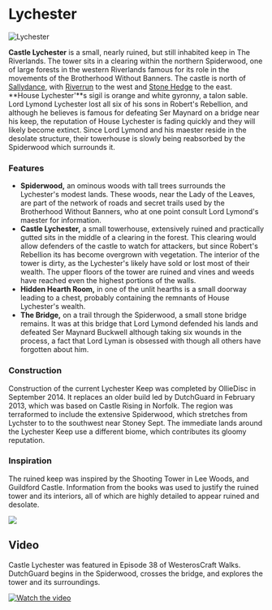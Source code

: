 

# Lychester

<Image
  src="https://cdn.sanity.io/images/1as7cn02/production/1d78c0648b41737b14b4660f8f1090250797f0a7-1920x1017.png?w=976&h=350&fit=crop&crop=center&auto=format"
  alt="Lychester"
  width={976}
  height={350}
/>

<ProjectDetails
  floatRight
  region="Riverlands"
  house="House Lychester"
  type="Keep"
  status="Completed"
  warp="/warp castlelychester"
  projectLead="OllieDisc"
  dateStarted="September 15, 2014"
  dateCompleted="September 15, 2014"
/>

**Castle Lychester** is a small, nearly ruined, but still inhabited keep in The Riverlands. The tower sits in a clearing within the northern Spiderwood, one of large forests in the western Riverlands famous for its role in the movements of the Brotherhood Without Banners. The castle is north of [Sallydance](https://westeroscraft.com/wiki/riverlands/sallydance), with [Riverrun](https://westeroscraft.com/wiki/riverlands/riverrun) to the west and [Stone Hedge](https://westeroscraft.com/wiki/riverlands/stone-hedge) to the east. **House Lychester'**s sigil is orange and white gyronny, a talon sable. Lord Lymond Lychester lost all six of his sons in Robert's Rebellion, and although he believes is famous for defeating Ser Maynard on a bridge near his keep, the reputation of House Lychester is fading quickly and they will likely become extinct. Since Lord Lymond and his maester reside in the desolate structure, their towerhouse is slowly being reabsorbed by the Spiderwood which surrounds it.

### Features

- **Spiderwood,** an ominous woods with tall trees surrounds the Lychester's modest lands. These woods, near the Lady of the Leaves, are part of the network of roads and secret trails used by the Brotherhood Without Banners, who at one point consult Lord Lymond's maester for information.
- **Castle Lychester,** a small towerhouse, extensively ruined and practically gutted sits in the middle of a clearing in the forest. This clearing would allow defenders of the castle to watch for attackers, but since Robert's Rebellion its has become overgrown with vegetation. The interior of the tower is dirty, as the Lychester's likely have sold or lost most of their wealth. The upper floors of the tower are ruined and vines and weeds have reached even the highest portions of the walls.
- **Hidden Hearth Room,** in one of the unlit hearths is a small doorway leading to a chest, probably containing the remnants of House Lychester's wealth.
- **The Bridge,** on a trail through the Spiderwood, a small stone bridge remains. It was at this bridge that Lord Lymond defended his lands and defeated Ser Maynard Buckwell although taking six wounds in the process, a fact that Lord Lyman is obsessed with though all others have forgotten about him.

### Construction

Construction of the current Lychester Keep was completed by OllieDisc in September 2014. It replaces an older build led by DutchGuard in February 2013, which was based on Castle Rising in Norfolk. The region was terraformed to include the extensive Spiderwood, which stretches from Lychster to to the southwest near Stoney Sept. The immediate lands around the Lychester Keep use a different biome, which contributes its gloomy reputation.

### Inspiration

The ruined keep was inspired by the Shooting Tower in Lee Woods, and Guildford Castle. Information from the books was used to justify the ruined tower and its interiors, all of which are highly detailed to appear ruined and desolate.

![](https://cdn.sanity.io/images/1as7cn02/production/7330cddafa466ce97d0222a7b3e45478e8f0334e-640x480.jpg)

## Video

Castle Lychester was featured in Episode 38 of WesterosCraft Walks. DutchGuard begins in the Spiderwood, crosses the bridge, and explores the tower and its surroundings.

[![Watch the video](https://img.youtube.com/vi/l_FTEPJ1Yfo/0.jpg)](https:https://www.youtube.com/embed/l_FTEPJ1Yfo)
